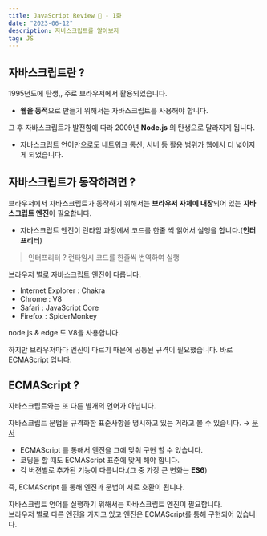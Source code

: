 ```yaml
---
title: JavaScript Review 👀 - 1화
date: "2023-06-12"
description: 자바스크립트를 알아보자
tag: JS
---
```


## 자바스크립트란 ?

1995년도에 탄생,, 주로 브라우저에서 활용되었습니다.

-   **웹을 동적**으로 만들기 위해서는 자바스크립트를 사용해야 합니다.

그 후 자바스크립트가 발전함에 따라 2009년 **Node.js** 의 탄생으로 달라지게 됩니다.

-   자바스크립트 언어만으로도 네트워크 통신, 서버 등 활용 범위가 웹에서 더 넓어지게 되었습니다.

## 자바스크립트가 동작하려면 ?

브라우저에서 자바스크립트가 동작하기 위해서는 **브라우저 자체에 내장**되어 있는 **자바스크립트 엔진**이 필요합니다.

-   자바스크립트 엔진이 런타임 과정에서 코드를 한줄 씩 읽어서 실행을 합니다.(**인터프리터**)

> 인터프리터 ? 런타임시 코드를 한줄씩 번역하여 실행

브라우저 별로 자바스크립트 엔진이 다릅니다.

-   Internet Explorer : Chakra
-   Chrome : V8
-   Safari : JavaScript Core
-   Firefox : SpiderMonkey

node.js & edge 도 V8을 사용합니다.

하지만 브라우저마다 엔진이 다르기 때문에 공통된 규격이 필요했습니다. 바로 ECMAScript 입니다.

## ECMAScript ?

자바스크립트와는 또 다른 별개의 언어가 아닙니다.

자바스크립트 문법을 규격화한 표준사항을 명시하고 있는 거라고 볼 수 있습니다. → [문서](https://en.wikipedia.org/wiki/ECMAScript)

-   ECMAScript 를 통해서 엔진을 그에 맞춰 구현 할 수 있습니다.
-   코딩을 할 때도 ECMAScript 표준에 맞게 해야 합니다.
-   각 버젼별로 추가된 기능이 다릅니다.(그 중 가장 큰 변화는 **ES6**)

즉, ECMAScript 를 통해 엔진과 문법이 서로 호환이 됩니다.

자바스크립트 언어를 실행하기 위해서는 자바스크립트 엔진이 필요합니다. <br/>
브라우저 별로 다른 엔진을 가지고 있고 엔진은 ECMAScript를 통해 구현되어 있습니다.
